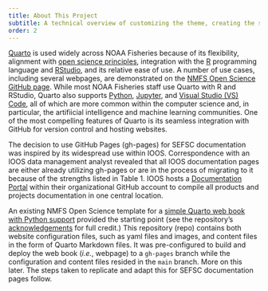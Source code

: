 ```yaml
---
title: About This Project
subtitle: A technical overview of customizing the theme, creating the skeleton template, and merging the two together
order: 2
---
```


[Quarto](https://quarto.org/) is used widely across NOAA Fisheries because of its flexibility, alignment with [open science principles](https://open.science.gov/), integration with the [R](https://www.r-project.org/) programming language and [RStudio](https://posit.co/download/rstudio-desktop/), and its relative ease of use. A number of use cases, including several webpages, are demonstrated on the [NMFS Open Science GitHub page](https://github.com/orgs/nmfs-opensci/repositories?q=quarto). While most NOAA Fisheries staff use Quarto with R and RStudio, Quarto also supports [Python](https://www.python.org/), [Jupyter](https://jupyter.org/), and [Visual Studio (VS) Code](https://code.visualstudio.com/), all of which are more common within the computer science and, in particular, the artifiicial intelligence and machine learning communities. One of the most compelling features of Quarto is its seamless integration with GitHub for version control and hosting websites.

The decision to use GitHub Pages (gh-pages) for SEFSC documentation was inspired by its widespread use within IOOS. Correspondence with an IOOS data management analyst revealed that all IOOS documentation pages are either already utilizing gh-pages or are in the process of migrating to it because of the strengths listed in Table 1. IOOS hosts a [Documentation Portal](https://ioos.github.io/) within their organizational GitHub account to compile all products and projects documentation in one central location.

An existing NMFS Open Science template for a [simple Quarto web book with Python support](https://nmfs-opensci.github.io/NOAA-quarto-simple-python/) provided the starting point (see the repository's [acknowledgements](https://nmfs-opensci.github.io/NOAA-quarto-simple-python/content/acknowledgements.html) for full credit.) This repository (repo) contains both website configuration files, such as yaml files and images, and content files in the form of Quarto Markdown files. It was pre-configured to build and deploy the web book (*i.e.*, webpage) to a `gh-pages` branch while the configuration and content files resided in the `main` branch. More on this later. The steps taken to replicate and adapt this for SEFSC documentation pages follow.
